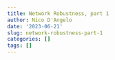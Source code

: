 ```yaml
---
title: Network Robustness, part 1
author: Nico D'Angelo
date: '2023-06-21'
slug: network-robustness-part-1
categories: []
tags: []
---
```

